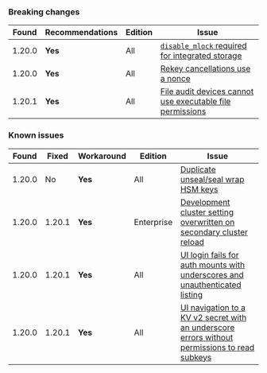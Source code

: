 ### Breaking changes

Found  | Recommendations | Edition    | Issue
------ | --------------- | ---------- | -----
1.20.0 | **Yes**         | All        | [`disable_mlock` required for integrated storage](/vault/docs/v1.20.x/updates/important-changes#disable_mlock-config)
1.20.0 | **Yes**         | All        | [Rekey cancellations use a nonce](/vault/docs/v1.20.x/updates/important-changes#rekey-cancel-nonce)
1.20.1 | **Yes**         | All        | [File audit devices cannot use executable file permissions](/vault/docs/v1.20.x/updates/important-changes#file-audit-devices)

### Known issues

Found  | Fixed  | Workaround | Edition    | Issue
------ |--------| ---------- | ---------- | -----
1.20.0 | No     | **Yes**    | All        | [Duplicate unseal/seal wrap HSM keys](/vault/docs/v1.20.x/updates/important-changes#hsm-keys)
1.20.0 | 1.20.1 | **Yes**    | Enterprise | [Development cluster setting overwritten on secondary cluster reload](/vault/docs/v1.20.x/updates/important-changes#development-cluster-reload)
1.20.0 | 1.20.1 | **Yes**    | All        | [UI login fails for auth mounts with underscores and unauthenticated listing](/vault/docs/v1.20.x/updates/important-changes#ui-login-underscore)
1.20.0 | 1.20.1 | **Yes**    | All        | [UI navigation to a KV v2 secret with an underscore errors without permissions to read subkeys](/vault/docs/v1.20.x/updates/important-changes#ui-kvv2-underscore-secrets)

